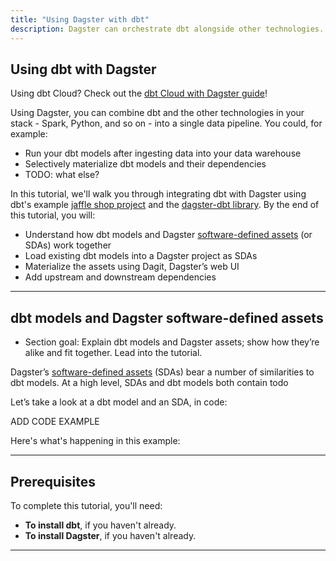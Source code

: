 ```yaml
---
title: "Using Dagster with dbt"
description: Dagster can orchestrate dbt alongside other technologies.
---
```


## Using dbt with Dagster

<Note>Using dbt Cloud? Check out the <a href="/integrations/dbt/using-dbt-cloud-with-dagster">dbt Cloud with Dagster guide</a>!</Note>

Using Dagster, you can combine dbt and the other technologies in your stack - Spark, Python, and so on - into a single data pipeline. You could, for example:

- Run your dbt models after ingesting data into your data warehouse
- Selectively materialize dbt models and their dependencies
- TODO: what else?

In this tutorial, we'll walk you through integrating dbt with Dagster using dbt's example [jaffle shop project](https://github.com/dbt-labs/jaffle_shop) and the [dagster-dbt library](/_apidocs/libraries/dagster-dbt). By the end of this tutorial, you will:

- Understand how dbt models and Dagster [software-defined assets](/concepts/assets/software-defined-assets) (or SDAs) work together
- Load existing dbt models into a Dagster project as SDAs 
- Materialize the assets using Dagit, Dagster’s web UI
- Add upstream and downstream dependencies

---

## dbt models and Dagster software-defined assets

- Section goal: Explain dbt models and Dagster assets; show how they’re alike and fit together. Lead into the tutorial.

Dagster’s [software-defined assets](/concepts/assets/software-defined-assets) (SDAs) bear a number of similarities to dbt models. At a high level, SDAs and dbt models both contain todo

Let’s take a look at a dbt model and an SDA, in code:

<TODO>ADD CODE EXAMPLE</TODO>

Here's what's happening in this example:

<TODO>
</TODO>


---

## Prerequisites

To complete this tutorial, you'll need:

- **To install dbt**, if you haven't already.
- **To install Dagster**, if you haven't already.

---

